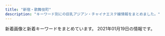 ```yaml
---
title: "新宿・歌舞伎町"
description: "キーワード別にの巨乳アジアン・チャイナエステ嬢情報をまとめました。"
---
```


新着画像と新着キーワードをまとめています。
2021年01月19日の情報です。

<DmmAffiliateIns />
<KeywordTable
  shops={
    [
    {
        "name": "Fairy Girl",
        "keywords": {},
        "img_links": [
            "http://fairy-girl.work/img/kiki2.jpg",
            "http://fairy-girl.work/images/sys2.jpg",
            "http://fairy-girl.work/images/11.jpg",
            "http://fairy-girl.work/images/5.jpg",
            "http://fairy-girl.work/images/interior_t.jpg",
            "http://fairy-girl.work/staff/kiki.jpg",
            "http://fairy-girl.work/images/bana0404_4.png",
            "http://fairy-girl.work/images/3.jpg",
            "http://fairy-girl.work/img/hitomi1.jpg",
            "http://fairy-girl.work/images/ac2.jpg",
            "http://fairy-girl.work/img/rina1.jpg",
            "http://fairy-girl.work/staff/hitomi.jpg",
            "http://fairy-girl.work/images/6.jpg",
            "http://fairy-girl.work/img/rara1.jpg",
            "http://fairy-girl.work/images/1.jpg",
            "http://fairy-girl.work/images/8.jpg",
            "http://fairy-girl.work/img/misa1.jpg",
            "http://fairy-girl.work/staff/kana.jpg",
            "http://fairy-girl.work/images/tr.jpg",
            "http://fairy-girl.work/staff/rara.jpg",
            "http://fairy-girl.work/staff/mari.jpg",
            "http://fairy-girl.work/images/news.jpg",
            "http://fairy-girl.work/staff/rina.jpg",
            "http://fairy-girl.work/images/7.jpg",
            "http://fairy-girl.work/images/ac1.jpg",
            "http://fairy-girl.work/images/12.jpg",
            "http://fairy-girl.work/img/eri2.jpg",
            "http://fairy-girl.work/staff/rika.jpg",
            "http://fairy-girl.work/img/eri1.jpg",
            "http://fairy-girl.work/img/mari1.jpg",
            "http://fairy-girl.work/images/staff_t.jpg",
            "http://fairy-girl.work/images/mobile.jpg",
            "http://fairy-girl.work/images/int2.jpg",
            "http://fairy-girl.work/images/sys1.jpg",
            "http://fairy-girl.work/images/line.png",
            "http://fairy-girl.work/img/kana1.jpg",
            "http://fairy-girl.work/img/kiki1.jpg",
            "http://fairy-girl.work/staff/yuyu.jpg",
            "http://fairy-girl.work/img/yuki1.jpg",
            "http://fairy-girl.work/images/9.jpg",
            "http://fairy-girl.work/images/int1.jpg",
            "http://fairy-girl.work/img/rika1.jpg",
            "http://fairy-girl.work/images/2.jpg",
            "http://fairy-girl.work/staff/misa.jpg",
            "http://fairy-girl.work/images/10.jpg",
            "http://fairy-girl.work/staff/yuki.jpg",
            "http://fairy-girl.work/img/yuyu1.jpg",
            "http://fairy-girl.work/staff/eri.jpg"
        ],
        "url": "http://fairy-girl.work/",
        "station": "JR\u65b0\u5bbf\u99c5\u897f\u53e3"
    },
    {
        "keywords": {
            "C": 17
        },
        "station": "JR\u65b0\u5bbf\u99c5\u5357\u53e3",
        "url": "http://aes-aroma.com/",
        "name": "\u7652\u3057\u306e\u5bbf",
        "img_links": [
            "http://aes-aroma.com/i/files/homeimg.jpg",
            "http://aes-aroma.com/img/ttl_tnew.png",
            "http://aes-aroma.com/staff/koko/01.jpg",
            "http://aes-aroma.com/staff/mimi/01.jpg",
            "http://aes-aroma.com/staff/miki/01.jpg",
            "http://aes-aroma.com/staff/yoko/01.jpg",
            "http://aes-aroma.com/img/ttl_mobile.png",
            "http://aes-aroma.com/img/ttl_pickup.png",
            "http://aes-aroma.com/img/ttl_rec.png",
            "http://aes-aroma.com/staff/kaori/01.jpg",
            "http://aes-aroma.com/staff/nana/01.jpg",
            "http://aes-aroma.com/pic/head.png",
            "http://aes-aroma.com/staff/ai/01.jpg",
            "http://aes-aroma.com/staff/yoko/02.jpg",
            "http://aes-aroma.com/staff/haru/01.jpg",
            "http://aes-aroma.com/img/ttl_staff.png"
        ]
    },
    {
        "keywords": {
            "92": 18,
            "85": 39,
            "88": 29,
            "F": 104,
            "90": 66,
            "C": 56,
            "94": 58,
            "95": 34,
            "E": 152,
            "89": 68
        },
        "url": "https://gokujo.iest.info/",
        "name": "\u65b0\u5bbf\u6975\u4e0a\u30e1\u30f3\u30ba\u30a8\u30b9\u30c6",
        "station": "JR\u65b0\u5bbf\u99c5",
        "img_links": [
            "https://gokujo.iest.info/images/nav_link06.png",
            "https://gokujo.iest.info/images/tit_link.jpg",
            "https://gokujo.iest.info/images/nav_link07.png",
            "https://gokujo.iest.info/images/top.png",
            "https://gokujo.iest.info/photos/sites/3/2020/10/2020100614352629.jpg",
            "https://gokujo.iest.info/photos/sites/3/2020/10/2020100614353148.jpg",
            "https://gokujo.iest.info/photos/sites/3/2020/10/2020100614352922.jpg",
            "https://gokujo.iest.info/photos/sites/3/2020/10/2020100614353122.jpg",
            "https://gokujo.iest.info/images/navbar-top.jpg",
            "https://gokujo.iest.info/images/sp_tit_pick.jpg",
            "https://gokujo.iest.info/images/sp_tit_staff.jpg",
            "https://gokujo.iest.info/photos/sites/3/2020/10/202010061435276.jpg",
            "https://gokujo.iest.info/images/room2_l.jpg",
            "https://gokujo.iest.info/images/sp_tit_movie.jpg",
            "https://gokujo.iest.info/images/end.png",
            "https://gokujo.iest.info/images/tit_info.jpg",
            "https://gokujo.iest.info/images/nav_link03.png",
            "https://gokujo.iest.info/photos/sites/3/2020/10/2020100614353025.jpg",
            "https://gokujo.iest.info/images/sp_tit_twitter.jpg",
            "https://gokujo.iest.info/images/nav_link02.png",
            "https://gokujo.iest.info/images/tit_pick.jpg",
            "https://gokujo.iest.info/images/room4_l.jpg",
            "https://gokujo.iest.info/images/sp_tit_link.jpg",
            "https://gokujo.iest.info/images/room1_l.jpg",
            "https://gokujo.iest.info/images/side_mobile.jpg",
            "https://gokujo.iest.info/images/nav_link08.png",
            "https://gokujo.iest.info/images/nav_link04.png",
            "https://gokujo.iest.info/images/nav_link05.png",
            "https://gokujo.iest.info/images/tit_face.jpg",
            "https://gokujo.iest.info/photos/sites/3/2020/10/2020100614352832.jpg",
            "https://gokujo.iest.info/images/sp_end.png",
            "https://gokujo.iest.info/images/room3_l.jpg",
            "https://gokujo.iest.info/images/tit_staff.jpg",
            "https://gokujo.iest.info/photos/sites/3/2020/10/2020100614352894.jpg",
            "https://gokujo.iest.info/photos/sites/3/2020/10/2020100614353292.jpg",
            "https://gokujo.iest.info/photos/sites/3/2020/10/2020100614352799.jpg",
            "https://gokujo.iest.info/images/sp_tit_info.jpg",
            "https://gokujo.iest.info/photos/sites/3/2020/10/2020100614352927.jpg",
            "https://gokujo.iest.info/images/sp_tit_staff02.jpg",
            "https://gokujo.iest.info/images/nav_link01.png",
            "https://gokujo.iest.info/photos/sites/3/2020/10/2020100614353044.jpg",
            "https://gokujo.iest.info/images/tit_staff02.jpg",
            "https://gokujo.iest.info/photos/sites/3/2020/10/2020100614353293.jpg",
            "https://gokujo.iest.info/photos/sites/3/2020/10/202010061435254.jpg"
        ]
    },
    {
        "keywords": {
            "F": 1
        },
        "name": "\u5915\u9727 \u3086\u3046\u304e\u308a",
        "url": "https://shinjuku-mensesthe.com/",
        "img_links": [
            "https://scdn.line-apps.com/n/line_add_friends/btn/ja.png",
            "https://shinjuku-mensesthe.com/menu/home.png",
            "https://shinjuku-mensesthe.com/staff/risa-l1.jpg",
            "https://shinjuku-mensesthe.com/2019/12/15/sayuri-s2.jpg",
            "https://shinjuku-mensesthe.com/menu/info.png",
            "https://shinjuku-mensesthe.com/staff/saya-s1.jpg",
            "https://shinjuku-mensesthe.com/staff/yuki-s1.jpg",
            "https://shinjuku-mensesthe.com/staff/yukari-s1.jpg",
            "https://shinjuku-mensesthe.com/staff/yuki-l1.jpg",
            "https://shinjuku-mensesthe.com/images/header3.png",
            "https://shinjuku-mensesthe.com/menu/blog.png",
            "https://shinjuku-mensesthe.com/staff/shiori-s1.jpg",
            "https://shinjuku-mensesthe.com/room/room-l3.jpg",
            "https://shinjuku-mensesthe.com/massage/2020/10/05/yuki-s1.jpg",
            "https://shinjuku-mensesthe.com/staff/saya-l1.jpg",
            "https://shinjuku-mensesthe.com/images/camp.png",
            "https://shinjuku-mensesthe.com/button/blog.png",
            "https://shinjuku-mensesthe.com/button/home.png",
            "https://shinjuku-mensesthe.com/images/top2.jpg",
            "https://shinjuku-mensesthe.com/massage/2020/07/31/ai-s2.jpg",
            "https://shinjuku-mensesthe.com/room/room-l2.jpg",
            "https://shinjuku-mensesthe.com/staff/arisa-s1.jpg",
            "https://shinjuku-mensesthe.com/images/flower.png",
            "https://shinjuku-mensesthe.com/staff/yukari-l1.jpg",
            "https://shinjuku-mensesthe.com/images/top3.jpg",
            "https://shinjuku-mensesthe.com/staff/sora-l1.jpg",
            "https://shinjuku-mensesthe.com/images/clear.png",
            "https://shinjuku-mensesthe.com/button/staff.png",
            "https://shinjuku-mensesthe.com/icon/line.png",
            "https://shinjuku-mensesthe.com/massage/2020/08/16/riri-s1.jpg",
            "https://shinjuku-mensesthe.com/images/top1.jpg",
            "https://shinjuku-mensesthe.com/images/main-sp.jpg",
            "https://shinjuku-mensesthe.com/room/room-l1.jpg",
            "https://shinjuku-mensesthe.com/staff/risa-s1.jpg",
            "https://shinjuku-mensesthe.com/icon/yelp.png",
            "https://shinjuku-mensesthe.com/massage/2020/09/14/hana-s1.jpg",
            "https://shinjuku-mensesthe.com/room/room-l4.jpg",
            "https://shinjuku-mensesthe.com/2020/01/23/miki-s1.jpg",
            "https://shinjuku-mensesthe.com/massage/2020/10/21/risa-s1.jpg",
            "https://shinjuku-mensesthe.com/images/main-small.jpg",
            "https://shinjuku-mensesthe.com/images/footer-l.png",
            "https://shinjuku-mensesthe.com/images/footer-r.png",
            "https://shinjuku-mensesthe.com/staff/sora-s1.jpg",
            "https://shinjuku-mensesthe.com/icon/twitter.png",
            "https://shinjuku-mensesthe.com/images/qrcode.png",
            "https://shinjuku-mensesthe.com/massage/2020/07/31/covit19.jpg",
            "https://shinjuku-mensesthe.com/images/main-top.jpg",
            "https://shinjuku-mensesthe.com/menu/staff.png",
            "https://shinjuku-mensesthe.com/link/mens-esthe.png",
            "https://shinjuku-mensesthe.com/icon/facebook.png",
            "https://shinjuku-mensesthe.com/staff/arisa-l1.jpg",
            "https://shinjuku-mensesthe.com/2020/01/23/sakura-s1.jpg"
        ],
        "station": "JR\u65b0\u5bbf\u99c5\u6771\u53e3"
    },
    {
        "name": "sweet-\u30b9\u30a6\u30a3\u30fc\u30c8-",
        "url": "http://sweety-est.tokyo/",
        "keywords": {
            "86": 14,
            "E": 8,
            "D": 2,
            "87": 2
        },
        "img_links": [
            "http://sweety-est.tokyo/images/a6.jpg",
            "http://sweety-est.tokyo/images/a5.jpg",
            "http://sweety-est.tokyo/images/a8.jpg",
            "http://sweety-est.tokyo/images/slider-img002.jpg",
            "http://sweety-est.tokyo/images/cg07.jpg",
            "http://sweety-est.tokyo/images/cg02.jpg",
            "http://sweety-est.tokyo/images/cg06.jpg",
            "http://sweety-est.tokyo/images/tit-sub6.jpg",
            "http://sweety-est.tokyo/images/tit-sub1.jpg",
            "http://sweety-est.tokyo/images/b-online.png",
            "http://sweety-est.tokyo/images/tit-sub2.jpg",
            "http://sweety-est.tokyo/images/a7.jpg",
            "http://sweety-est.tokyo/images/slider-img003.jpg",
            "http://sweety-est.tokyo/images/r4.jpg",
            "http://sweety-est.tokyo/images/r5.jpg",
            "http://sweety-est.tokyo/images/m4.jpg",
            "http://sweety-est.tokyo/images/tit-sub5.jpg",
            "http://sweety-est.tokyo/images/m1.jpg",
            "http://sweety-est.tokyo/images/tit-sub3.jpg",
            "http://sweety-est.tokyo/images/a1.jpg",
            "http://sweety-est.tokyo/images/m2.jpg",
            "http://sweety-est.tokyo/images/kan1.jpg",
            "http://sweety-est.tokyo/images/a4.jpg",
            "http://sweety-est.tokyo/images/a2.jpg",
            "http://sweety-est.tokyo/images/tit-sub4.jpg",
            "http://sweety-est.tokyo/images/cg03.jpg",
            "http://sweety-est.tokyo/images/m3.jpg",
            "http://sweety-est.tokyo/images/qr.jpg",
            "http://sweety-est.tokyo/link/menlog.jpg",
            "http://sweety-est.tokyo/images/cg01.jpg",
            "http://sweety-est.tokyo/images/cg08.jpg",
            "http://sweety-est.tokyo/images/cg05.jpg",
            "http://sweety-est.tokyo/images/cg04.jpg",
            "http://sweety-est.tokyo/images/kan.jpg",
            "http://sweety-est.tokyo/images/r6.jpg",
            "http://sweety-est.tokyo/images/sys.jpg",
            "http://sweety-est.tokyo/images/a3.jpg",
            "http://sweety-est.tokyo/images/r1.jpg",
            "http://sweety-est.tokyo/images/r2.jpg",
            "http://sweety-est.tokyo/images/slider-img001.jpg",
            "http://sweety-est.tokyo/images/r3.jpg",
            "http://sweety-est.tokyo/images/b-tel.png"
        ],
        "station": "JR\u65b0\u5bbf\u99c5\u897f\u53e3"
    },
    {
        "station": "\u65b0\u5bbf\u4e09\u4e01\u76ee\u99c5E1\u51fa\u53e3",
        "name": "\u697d\u697d-\u30e9\u30af\u30e9\u30af-",
        "url": "http://sakura-relax.net/",
        "keywords": {
            "86": 4,
            "85": 4,
            "E": 8,
            "87": 8,
            "C": 8
        },
        "img_links": [
            "http://sakura-relax.net/images/cg03.jpg",
            "http://sakura-relax.net/images/top-img02.png",
            "http://sakura-relax.net/images/tel.png",
            "http://sakura-relax.net/images/cg07.jpg",
            "http://sakura-relax.net/images/cg06.jpg",
            "http://sakura-relax.net/link/menlog.jpg",
            "http://sakura-relax.net/images/kan.jpg",
            "http://sakura-relax.net/images/top-img01.png",
            "http://sakura-relax.net/images/qrc.png",
            "http://sakura-relax.net/images/cg04.jpg"
        ]
    },
    {
        "url": "http://hi-msg.com/koyuki/",
        "img_links": [
            "http://hi-msg.com/koyuki/img/kanban4s.jpg",
            "http://hi-msg.com/koyuki/img/english-t6.png",
            "http://hi-msg.com/koyuki/img/card-english.png",
            "http://hi-msg.com/koyuki/img/p-4-1.jpg",
            "http://hi-msg.com/koyuki/img/head.png",
            "http://hi-msg.com/koyuki/img/p-2.jpg",
            "http://hi-msg.com/koyuki/img/english-t2.png",
            "http://hi-msg.com/koyuki/img/p-10.jpg",
            "http://hi-msg.com/koyuki/img/tit.png",
            "http://hi-msg.com/koyuki/img/p-2-1.jpg",
            "http://hi-msg.com/koyuki/img/p-1.jpg",
            "http://hi-msg.com/koyuki/img/p-6.jpg",
            "http://hi-msg.com/koyuki/img/p-7-1.jpg",
            "http://hi-msg.com/koyuki/img/english-t4.png",
            "http://hi-msg.com/koyuki/img/p-8-1.jpg",
            "http://hi-msg.com/koyuki/img/t-1.png",
            "http://hi-msg.com/koyuki/img/p-4.jpg",
            "http://hi-msg.com/koyuki/img/t-3.png",
            "http://hi-msg.com/koyuki/img/p-11.jpg",
            "http://hi-msg.com/koyuki/img/english-t3.png",
            "http://hi-msg.com/koyuki/img/kanban4.jpg",
            "http://hi-msg.com/koyuki/img/re.png",
            "http://hi-msg.com/koyuki/img/t-2.png",
            "http://hi-msg.com/koyuki/img/p-8.jpg",
            "http://hi-msg.com/koyuki/img/p-6-1.jpg",
            "http://hi-msg.com/koyuki/img/p-3-1.jpg",
            "http://hi-msg.com/koyuki/img/p-3.jpg",
            "http://hi-msg.com/koyuki/img/card.png",
            "http://hi-msg.com/koyuki/img/newstback.png",
            "http://hi-msg.com/koyuki/img/tel.png",
            "http://hi-msg.com/koyuki/img/p-9.jpg",
            "http://hi-msg.com/koyuki/img/p-5.jpg",
            "http://hi-msg.com/koyuki/img/p-7.jpg",
            "http://hi-msg.com/koyuki/img/english-t5.png",
            "http://hi-msg.com/koyuki/img/english-t1.png",
            "http://hi-msg.com/koyuki/img/botton.png",
            "http://hi-msg.com/koyuki/img/p-0.jpg"
        ],
        "name": "KOYUKI",
        "keywords": {
            "C": 8
        },
        "station": "JR\u65b0\u5bbf\u99c5\u6771\u53e3"
    },
    {
        "keywords": {},
        "url": "http://fairy.este88.com/",
        "station": "\u897f\u6b66\u65b0\u5bbf\u99c5\u5317\u53e3",
        "name": "fairy\u30d5\u30a7\u30a2\u30ea\u30fc",
        "img_links": [
            "http://fairy.este88.com/gals/nnana1.jpg",
            "http://fairy.este88.com/images/momo1.jpg",
            "http://fairy.este88.com/img/kaori1.jpg",
            "http://fairy.este88.com/img/koyuki1.jpg",
            "http://fairy.este88.com/images/ph1.jpg",
            "http://fairy.este88.com/img/momo1.jpg",
            "http://fairy.este88.com/images/koyuki1.jpg",
            "http://fairy.este88.com/images/r02.jpg",
            "http://fairy.este88.com/gals/risa1.jpg",
            "http://fairy.este88.com/images/mika1.jpg",
            "http://fairy.este88.com/images/r04.jpg",
            "http://fairy.este88.com/img/mika1.jpg",
            "http://fairy.este88.com/gals/koko1.jpg",
            "http://fairy.este88.com/images/kixyoko1.jpg",
            "http://fairy.este88.com/img/kixyoko1.jpg",
            "http://fairy.este88.com/gals/sayuri1.jpg",
            "http://fairy.este88.com/images/r01.jpg",
            "http://fairy.este88.com/images/kaori1.jpg"
        ]
    },
    {
        "keywords": {
            "85": 285,
            "E": 266,
            "87": 133,
            "C": 399,
            "\u5de8\u4e73": 38,
            "89": 57,
            "\u4e73": 38,
            "F": 76,
            "88": 114,
            "86": 285,
            "84": 171
        },
        "img_links": [
            "https://aurora.iest.info/photos/sites/13/2020/10/202010160425407.jpeg",
            "https://aurora.iest.info/photos/sites/13/2020/10/2020101018384481.jpeg",
            "https://aurora.iest.info/images/room4.jpg",
            "https://aurora.iest.info/photos/sites/13/2021/01/2021011717501338.jpeg",
            "https://aurora.iest.info/photos/sites/13/2020/12/2020122614062046.jpeg",
            "https://aurora.iest.info/photos/sites/13/2021/01/2021011713121341-600x800.jpeg",
            "https://aurora.iest.info/photos/sites/13/2020/12/2020122614121986.jpeg",
            "https://aurora.iest.info/photos/sites/13/2021/01/2021011317231918.jpeg",
            "https://aurora.iest.info/photos/sites/13/2020/12/2020122916203593.jpeg",
            "https://aurora.iest.info/images/side_mobile.jpg",
            "https://aurora.iest.info/images/info_sp.png",
            "https://aurora.iest.info/photos/sites/13/2021/01/2021011717501338-600x800.jpeg",
            "https://aurora.iest.info/images/room1.jpg",
            "https://aurora.iest.info/photos/sites/13/2020/12/2020122614044220.jpeg",
            "https://aurora.iest.info/photos/sites/13/2020/12/2020122614271778.jpeg",
            "https://aurora.iest.info/photos/sites/13/2021/01/2021011817400777-600x800.jpeg",
            "https://aurora.iest.info/images/room2.jpg",
            "https://aurora.iest.info/photos/sites/13/2020/11/2020110420084826.jpeg",
            "https://aurora.iest.info/photos/sites/13/2020/12/2020123009042320.jpeg",
            "https://aurora.iest.info/photos/sites/13/2020/10/2020100900362277.jpeg",
            "https://aurora.iest.info/images/head_tel.png",
            "https://aurora.iest.info/images/room3.jpg",
            "https://aurora.iest.info/photos/sites/13/2020/10/2020102908284174.jpeg",
            "https://aurora.iest.info/photos/sites/13/2021/01/2021011517144549-600x800.jpeg",
            "https://aurora.iest.info/photos/sites/13/2020/11/2020111207401521.jpeg",
            "https://aurora.iest.info/photos/sites/13/2021/01/2021011817400777.jpeg",
            "https://aurora.iest.info/photos/sites/13/2020/10/2020102421582718.jpeg",
            "https://aurora.iest.info/photos/sites/13/2021/01/202101031920028.jpeg",
            "https://aurora.iest.info/photos/sites/13/2021/01/2021011317502475.jpeg",
            "https://aurora.iest.info/photos/sites/13/2020/12/2020122614542669.jpeg"
        ],
        "name": "\u30aa\u30fc\u30ed\u30e9",
        "url": "https://aurora.iest.info/",
        "station": "JR\u65b0\u5bbf\u99c5\u6771\u53e3\u30fb\u6b4c\u821e\u4f0e\u753a"
    },
    {
        "url": "http://yurali.oks.bz/",
        "station": "JR\u65b0\u5bbf\u99c5\u897f\u53e3",
        "name": "\u6c17\u697d",
        "img_links": [
            "http://yurali.oks.bz/images/s3.jpg",
            "http://yurali.oks.bz/photos/sites/48/2020/09/2020090809341490.jpg",
            "http://yurali.oks.bz/images/acc4.jpg",
            "http://yurali.oks.bz/images/room3.jpg",
            "http://yurali.oks.bz/photos/sites/48/2020/09/2020090809340917.jpg",
            "http://yurali.oks.bz/images/s4.jpg",
            "http://yurali.oks.bz/images/mobile.jpg",
            "http://yurali.oks.bz/photos/sites/48/2020/09/202009080934129.jpg",
            "http://yurali.oks.bz/images/line.jpg",
            "http://yurali.oks.bz/images/s1.jpg",
            "http://yurali.oks.bz/images/content.jpg",
            "http://yurali.oks.bz/images/acc2.jpg",
            "http://yurali.oks.bz/images/s_new.png",
            "http://yurali.oks.bz/images/s2.jpg",
            "http://yurali.oks.bz/images/room4.jpg",
            "http://yurali.oks.bz/images/top.jpg",
            "http://yurali.oks.bz/photos/sites/48/2020/09/2020090809341067.jpg",
            "http://yurali.oks.bz/photos/sites/48/2020/09/2020090809341126.jpg",
            "http://yurali.oks.bz/images/room2.jpg",
            "http://yurali.oks.bz/images/acc3.jpg",
            "http://yurali.oks.bz/images/room1.jpg",
            "http://yurali.oks.bz/images/acc1.jpg",
            "http://yurali.oks.bz/images/kanban.jpg",
            "http://yurali.oks.bz/photos/sites/48/2020/06/2020063002493351.jpg",
            "http://yurali.oks.bz/images/right.jpg"
        ],
        "keywords": {
            "D": 28,
            "86": 14,
            "87": 14,
            "E": 14,
            "85": 14
        }
    },
    {
        "img_links": [
            "https://mens-esthe.xyz/room/room-l4.jpg",
            "https://mens-esthe.xyz/images/main1.jpg",
            "https://mens-esthe.xyz/images/qrcode.png",
            "https://mens-esthe.xyz/staff/kana-top.jpg",
            "https://inage-mensesthe.com/link/relaku_salon.jpg",
            "https://mens-esthe.xyz/staff/rina-s1.jpg",
            "https://inage-mensesthe.com/icon/line.png",
            "https://mens-esthe.xyz/room/room-l3.jpg",
            "https://mens-esthe.xyz/images/esthe3.jpg",
            "https://mens-esthe.xyz/staff/kana-l1.jpg",
            "https://inage-mensesthe.com/icon/twitter.png",
            "https://mens-esthe.xyz/room/room-l7.jpg",
            "https://mens-esthe.xyz/staff/moe-top.jpg",
            "https://mens-esthe.xyz/staff/miki-s1.jpg",
            "https://mens-esthe.xyz/icon/twitter.png",
            "https://mens-esthe.xyz/staff/rina-top.jpg",
            "https://mens-esthe.xyz/staff/miki-top.jpg",
            "https://mens-esthe.xyz/staff/natsumi-top.jpg",
            "https://mens-esthe.xyz/room/room-l6.jpg",
            "https://mens-esthe.xyz/footer/footer-tel.png",
            "https://mens-esthe.xyz/staff/kana-s1.jpg",
            "https://mens-esthe.xyz/images/header3.png",
            "https://mens-esthe.xyz/icon/line.png",
            "https://mens-esthe.xyz/staff/nami-l1.jpg",
            "https://mens-esthe.xyz/images/esthe4.jpg",
            "https://mens-esthe.xyz/room/room-l5.jpg",
            "https://mens-esthe.xyz/room/room-l2.jpg",
            "https://mens-esthe.xyz/icon/facebook.png",
            "https://mens-esthe.xyz/images/esthe1.jpg",
            "https://mens-esthe.xyz/staff/natsumi-l1.jpg",
            "https://mens-esthe.xyz/footer/footer-line.png",
            "https://mens-esthe.xyz/staff/miki-l1.jpg",
            "https://mens-esthe.xyz/staff/nami-top.jpg",
            "https://mens-esthe.xyz/staff/nami-s1.jpg",
            "https://inage-mensesthe.com/icon/facebook.png",
            "https://mens-esthe.xyz/staff/natsumi-s1.jpg",
            "https://mens-esthe.xyz/footer/footer-staff.png",
            "https://inage-mensesthe.com/icon/yelp.png",
            "https://mens-esthe.xyz/images/esthe2.jpg",
            "https://mens-esthe.xyz/staff/moe-s1.jpg",
            "https://mens-esthe.xyz/images/clear.png",
            "https://mens-esthe.xyz/images/main-sp.jpg",
            "https://mens-esthe.xyz/room/room-l1.jpg",
            "https://mens-esthe.xyz/icon/yelp.png",
            "https://mens-esthe.xyz/staff/moe-l1.jpg",
            "https://mens-esthe.xyz/room/room-l8.jpg",
            "https://mens-esthe.xyz/staff/rina-l1.jpg"
        ],
        "station": "JR\u65b0\u5bbf\u99c5\u6771\u5357\u53e3",
        "url": "https://mens-esthe.xyz/",
        "keywords": {
            "85": 7,
            "D": 28,
            "86": 28,
            "88": 7
        },
        "name": "\u30b8\u30e5\u30ea\u30a2\u30f3"
    },
    {
        "station": "\u897f\u6b66\u65b0\u5bbf\u99c5\u5317\u53e3",
        "img_links": [
            "http://ciretva.xyz/uploads/201021/1-201021155925315.jpg",
            "http://ciretva.xyz/uploads/201021/1-201021155Z4139.jpg",
            "http://ciretva.xyz/picture/room4.jpg",
            "http://ciretva.xyz/picture/top.jpg",
            "http://ciretva.xyz/uploads/201021/1-201021155T02L.jpg",
            "http://ciretva.xyz/picture/room1.jpg",
            "http://ciretva.xyz/picture/room2.jpg",
            "http://ciretva.xyz/picture/pick.jpg",
            "http://ciretva.xyz/picture/face_bj1.png",
            "http://ciretva.xyz/uploads/201021/1-201021155913C7.jpg",
            "http://ciretva.xyz/uploads/201021/1-201021155T9631.jpg",
            "http://ciretva.xyz/picture/news.jpg",
            "http://ciretva.xyz/picture/room3.jpg",
            "http://ciretva.xyz/picture/face.jpg",
            "http://ciretva.xyz/picture/s_staff.png",
            "http://ciretva.xyz/uploads/201021/1-201021155932238.jpg"
        ],
        "name": "\u4f73\u7e01 \uff5e\u304b\u3048\u3093\uff5e",
        "url": "http://ciretva.xyz/",
        "keywords": {
            "86": 2,
            "D": 3
        }
    },
    {
        "station": "JR\u65b0\u5bbf\u99c5\u6771\u53e3\u30fb\u6b4c\u821e\u4f0e\u753a",
        "img_links": [
            "https://static.wixstatic.com/media/1f1430_e11d2a49cf1a4130a10a3e09053a46fc~mv2.png",
            "https://static.wixstatic.com/media/1f1430_890ca68d29e04e7a8c96e4198a653ed3~mv2.jpg",
            "https://static.wixstatic.com/media/1f1430_4ef445c14af547ffb085a4c73252e22c~mv2.jpg",
            "https://static.wixstatic.com/media/1f1430_f8b09777e1a6414b8cb281db6e6fd8e4~mv2.jpg",
            "https://static.wixstatic.com/media/1f1430_b6622178bf9c45a68912520b4b2de175~mv2.png",
            "https://static.wixstatic.com/media/1f1430_27c850c6656448c68b705e2a69f8d3e0~mv2.png",
            "https://static.wixstatic.com/media/1f1430_4b2c5243bdbe40858057386a16dce231~mv2.png",
            "https://static.wixstatic.com/media/1f1430_2511e8409a39492bab1eeffd58a5eb1f~mv2.jpg",
            "https://static.wixstatic.com/media/1f1430_04f93cdec45f4c4e8d0fa69dc26b3e38~mv2.jpg",
            "https://static.wixstatic.com/media/1f1430_5b6db55133674387b978465361d1f5af~mv2.jpg",
            "https://static.wixstatic.com/media/1f1430_c572ee153c0c46e096e6301fe82e2f11~mv2.jpg",
            "https://static.wixstatic.com/media/1f1430_0ea86bd4429f44fa96f0a1277a1c2d6e~mv2.jpg",
            "https://static.wixstatic.com/media/1f1430_184f66b9eb914c26b47be78d54152284~mv2.jpg",
            "https://static.wixstatic.com/media/1f1430_d824a82ebc40424facf31978d80b293b~mv2.png",
            "https://static.wixstatic.com/media/1f1430_f16ba939f42f47d688a43ba736f9d100~mv2.jpg",
            "https://static.wixstatic.com/media/1f1430_d26df1a13af049c9a7afeac5e58c5323~mv2.jpg",
            "https://static.wixstatic.com/media/1f1430_8e7ae52f03b14e31be6ff7b1038f2896~mv2.jpg",
            "https://static.wixstatic.com/media/1f1430_f4c9cbbcc36c44f1a8be8eb3138b0b46~mv2.jpg",
            "https://static.wixstatic.com/media/1f1430_e5113a1a86b8410db0438745823a2d2c~mv2.png",
            "https://static.wixstatic.com/media/1f1430_d0a7ae614e0b423886aa6d1beca9a87a~mv2.jpg",
            "https://static.wixstatic.com/media/1f1430_704c1cfac22b4288a4aaa588c496ab40~mv2.jpg",
            "https://static.wixstatic.com/media/1f1430_c48456140f404f1eb9a47dfd01d1d032~mv2.jpg",
            "https://static.wixstatic.com/media/1f1430_7ff5719c25b243d18c7fb6db890677f9~mv2.jpg"
        ],
        "keywords": {},
        "name": "\u7fbd\u8863\uff5e\u306f\u3054\u308d\u3082\uff5e",
        "url": "https://www.hagoromo.tokyo/"
    },
    {
        "name": "\u30af\u30ea\u30b9\u30bf\u30eb",
        "img_links": [
            "http://crystal-est.net/uploads/crystal/2017/03/bnr_side_042.png",
            "http://crystal-est.net/uploads/crystal/2017/03/subvisual_magazine1.png",
            "http://crystal-est.net/uploads/crystal/2020/11/tel.jpg",
            "http://crystal-est.net/uploads/crystal/2017/03/subvisual_reserve.png",
            "http://crystal-est.net/uploads/crystal/2018/07/wechatimg125.jpeg",
            "http://crystal-est.net/uploads/crystal/2020/12/img_6830.jpg",
            "http://crystal-est.net/uploads/crystal/2017/02/wifi.jpg",
            "http://crystal-est.net/uploads/crystal/2020/12/img_6902.jpg",
            "http://crystal-est.net/uploads/crystal/2017/03/bnr_side_032.png",
            "http://crystal-est.net/uploads/crystal/2018/07/wechatimg94.jpeg",
            "http://crystal-est.net/uploads/crystal/2017/03/r4.jpg",
            "http://crystal-est.net/uploads/crystal/images/subvisual_staff.png",
            "http://crystal-est.net/uploads/crystal/2018/07/wechatimg26.jpeg",
            "http://crystal-est.net/uploads/crystal/2017/03/ruby6.png",
            "http://crystal-est.net/uploads/crystal/images/icon_flower.png",
            "http://crystal-est.net/uploads/crystal/2018/08/wechatimg51.jpeg",
            "http://crystal-est.net/uploads/crystal/2017/03/btn_top_02.png",
            "http://crystal-est.net/uploads/crystal/2017/04/leftmovie.png",
            "http://ruby-es.com/uploads/rubyes/2017/02/img_info_05.png",
            "http://crystal-est.net/uploads/crystal/2017/03/subvisual_contact.png",
            "http://crystal-est.net/uploads/crystal/2018/08/wechatimg49.jpeg",
            "http://crystal-est.net/uploads/crystal/2020/12/img_6907.jpeg",
            "http://ruby-es.com/uploads/rubyes/2017/02/img_info_04.png",
            "http://crystal-est.net/uploads/crystal/2017/03/subvisual_enquete1.png",
            "http://crystal-est.net/uploads/crystal/images/p01.png",
            "http://crystal-est.net/uploads/crystal/2018/05/mayu1.jpeg",
            "http://crystal-est.net/uploads/crystal/2017/02/ameba.jpg",
            "http://crystal-est.net/uploads/crystal/2017/03/r1.jpg",
            "http://crystal-est.net/uploads/crystal/2017/03/icon_flower.png",
            "http://crystal-est.net/uploads/crystal/2017/03/btn_top_01.png",
            "http://ruby-es.com/uploads/rubyes/2017/02/img_info_03.png",
            "http://crystal-est.net/uploads/crystal/2017/03/treatment2.png",
            "http://crystal-est.net/uploads/crystal/2017/04/bnr_side_01.png",
            "http://crystal-est.net/uploads/crystal/2017/03/subvisual_qa.png",
            "http://crystal-est.net/uploads/crystal/images/no-photo.jpg",
            "http://crystal-est.net/uploads/crystal/2017/03/bnr_side_052.png",
            "http://crystal-est.net/uploads/crystal/2018/07/wechatimg30.jpeg",
            "http://crystal-est.net/uploads/crystal/images/xing.png",
            "http://crystal-est.net/uploads/crystal/2017/03/btn_top_03.png",
            "http://crystal-est.net/uploads/crystal/2017/07/yuyu2.jpeg",
            "http://crystal-est.net/uploads/crystal/2018/07/wechatimg31.jpeg",
            "http://ruby-es.com/uploads/rubyes/2017/02/img_info_06.png",
            "http://ruby-es.com/uploads/rubyes/2017/02/img_info_01.png",
            "http://crystal-est.net/uploads/crystal/2017/03/bnr_side_credit1.png",
            "http://crystal-est.net/uploads/crystal/2017/03/r3.jpg",
            "http://crystal-est.net/uploads/crystal/2017/04/web.png",
            "http://crystal-est.net/uploads/crystal/2017/04/line2.png",
            "http://crystal-est.net/uploads/crystal/2017/03/subvisual_info.png",
            "http://crystal-est.net/uploads/crystal/2017/03/r2.jpg",
            "http://crystal-est.net/uploads/crystal/2017/03/subvisual_link.png",
            "http://ruby-es.com/uploads/rubyes/2017/02/img_info_02.png"
        ],
        "keywords": {
            "C": 1
        },
        "station": "JR\u65b0\u5bbf\u99c5\u6771\u53e3",
        "url": "http://crystal-est.net/"
    },
    {
        "keywords": {
            "C": 8
        },
        "name": "RELAIR \uff5e\u30ea\u30ec\u30a2\uff5e",
        "url": "http://in-esthe.com/relair/",
        "img_links": [
            "http://in-esthe.com/relair/img/english-t1.png",
            "http://in-esthe.com/relair/img/fla.png",
            "http://in-esthe.com/relair/img/p-2.jpg",
            "http://in-esthe.com/relair/img/english-t3.png",
            "http://in-esthe.com/relair/img/english-t6.png",
            "http://in-esthe.com/relair/img/tel.png",
            "http://in-esthe.com/relair/img/t-2.png",
            "http://in-esthe.com/relair/img/p-1.jpg",
            "http://in-esthe.com/relair/img/fla2.png",
            "http://in-esthe.com/relair/img/card-english.png",
            "http://in-esthe.com/relair/img/english-t5.png",
            "http://in-esthe.com/relair/img/kanban4.jpg",
            "http://in-esthe.com/relair/img/newstback.png",
            "http://in-esthe.com/relair/img/botton.png",
            "http://in-esthe.com/relair/img/fla1.png",
            "http://in-esthe.com/relair/img/p-1-1.jpg",
            "http://in-esthe.com/relair/img/p-0.jpg",
            "http://in-esthe.com/relair/img/t-3.png",
            "http://in-esthe.com/relair/img/english-t2.png",
            "http://in-esthe.com/relair/img/twitter.png",
            "http://in-esthe.com/relair/img/p-3-1.jpg",
            "http://in-esthe.com/relair/img/p-7.jpg",
            "http://in-esthe.com/relair/img/re.png",
            "http://in-esthe.com/relair/img/english-t4.png",
            "http://in-esthe.com/relair/img/p-8.jpg",
            "http://in-esthe.com/relair/img/t-1.png",
            "http://in-esthe.com/relair/img/p-3.jpg",
            "http://in-esthe.com/relair/img/p-9.jpg",
            "http://in-esthe.com/relair/img/s-1.jpg",
            "http://in-esthe.com/relair/img/head.png"
        ],
        "station": "\u65b0\u5bbf\u897f\u53e3\u99c5D5\u51fa\u53e3"
    },
    {
        "url": "http://clear-es.net/",
        "img_links": [
            "http://clear-es.net/images/index_11.jpg",
            "http://clear-es.net/images/index_28.jpg",
            "http://clear-es.net/images/index_18.jpg",
            "http://clear-es.net/yamituki-n/uploads/images/yui01.jpg",
            "http://clear-es.net/uploads/22c8968348a9acc2dfc9ab0aecb09c27.jpg",
            "http://clear-es.net/images/index_09.jpg",
            "http://clear-es.net/images/index_10.jpg",
            "http://clear-es.net/yamituki-n/uploads/images/mika03s.jpg",
            "http://clear-es.net/images/girls_03.jpg",
            "http://clear-es.net/images/index_06.jpg",
            "http://clear-es.net/images/koko_1.jpg",
            "http://clear-es.net/images/service_11.jpg",
            "http://clear-es.net/uploads/7553669390f1cc93427a4f6ad33b4668.jpg",
            "http://clear-es.net/uploads/2aa97908694153fb149943f0b8445352.jpg",
            "http://clear-es.net/images/index_19.jpg",
            "http://clear-es.net/images/index_07.jpg",
            "http://clear-es.net/images/index_27.jpg",
            "http://clear-es.net/images/index_15.jpg",
            "http://clear-es.net/images/index_02.jpg",
            "http://clear-es.net/images/index_08.jpg",
            "http://clear-es.net/uploads/09bdd5637edec4bfa3d47a7e9874640b.jpg",
            "http://clear-es.net/images/index_14.jpg",
            "http://clear-es.net/uploads/deba56537604611ac3b8da004b92d809.jpg",
            "http://clear-es.net/images/index_05.jpg",
            "http://clear-es.net/images/index_03.jpg",
            "http://clear-es.net/uploads/10299154955d10c3b815a5638a35a934.jpg",
            "http://clear-es.net/images/girls_13.jpg",
            "http://clear-es.net/images/girls_11.jpg",
            "http://clear-es.net/uploads/f426bd85a8f6a9eac87e55b2d44c4bd5.jpg",
            "http://clear-es.net/images/index_23.jpg",
            "http://clear-es.net/uploads/e1133a4ba0f8c81f9d272f5793bda380.jpg",
            "http://clear-es.net/images/gallery_11.jpg",
            "http://clear-es.net/uploads/97eb17743f96fd7f0551aab0bedd5e6f.jpg",
            "http://clear-es.net/my_work/images/pic1.png",
            "http://clear-es.net/yamituki-n/uploads/images/rena02.jpg",
            "http://clear-es.net/images/index_28_01.jpg",
            "http://clear-es.net/uploads/c1f6d0346f5cb109ac62c21a58c7deff.jpg",
            "http://clear-es.net/images/index_20.jpg",
            "http://clear-es.net/yamituki-n/uploads/images/rena01.jpg",
            "http://clear-es.net/images/index_17.jpg",
            "http://clear-es.net/images/index_24.jpg",
            "http://clear-es.net/uploads/cec0ed392fe00d8e3ff867c0625809e6.jpg",
            "http://clear-es.net/images/index_12.jpg",
            "http://clear-es.net/images/index_25.jpg",
            "http://clear-es.net/yamituki-n/uploads/images/juri01s.jpg",
            "http://clear-es.net/images/index_13.jpg",
            "http://clear-es.net/images/index_21.jpg",
            "http://clear-es.net/uploads/a62d7f24a5b9a4fd5aeef678eb24ef4b.jpg",
            "http://clear-es.net/yamituki-n/uploads/images/mmexport1576417470781.jpg",
            "http://clear-es.net/images/index_04.jpg",
            "http://clear-es.net/images/index_26.jpg",
            "http://clear-es.net/images/index_01.jpg"
        ],
        "name": "CLEAR-\u30af\u30ea\u30a2-",
        "keywords": {
            "C": 1,
            "90": 2,
            "F": 1,
            "86": 2,
            "87": 2,
            "88": 4,
            "89": 1,
            "E": 1,
            "D": 8
        },
        "station": "\u897f\u6b66\u65b0\u5bbf\u99c5\u5317\u53e3"
    },
    {
        "url": "http://pure-resort.tyo.cm/",
        "keywords": {
            "85": 3,
            "84": 1,
            "96": 1,
            "88": 3,
            "98": 2,
            "89": 2,
            "86": 5,
            "94": 1,
            "C": 1,
            "E": 2,
            "92": 1,
            "D": 10,
            "90": 2,
            "F": 1
        },
        "img_links": [
            "http://pure-resort.tyo.cm/images/top.png",
            "http://pure-resort.tyo.cm/images/s_movie.png",
            "http://pure-resort.tyo.cm/images/news_bj3.png",
            "http://pure-resort.tyo.cm/photos/sites/79/2018/12/2018120620512437.jpg",
            "http://pure-resort.tyo.cm/images/s_info.png",
            "http://pure-resort.tyo.cm/photos/sites/79/2019/10/2019100810264682.jpg",
            "http://pure-resort.tyo.cm/photos/sites/79/2019/02/2019021613471797.jpg",
            "http://pure-resort.tyo.cm/images/info_bj3.png",
            "http://pure-resort.tyo.cm/images/mobile.png",
            "http://pure-resort.tyo.cm/photos/sites/79/2018/12/2018120620510142.jpg",
            "http://pure-resort.tyo.cm/photos/sites/79/2020/01/2020012408381891.jpg",
            "http://pure-resort.tyo.cm/photos/sites/79/2019/03/2019032513361063.jpg",
            "http://pure-resort.tyo.cm/photos/sites/79/2019/08/2019082910403098.jpg",
            "http://pure-resort.tyo.cm/photos/sites/79/2019/03/2019032513361053.jpg",
            "http://pure-resort.tyo.cm/photos/sites/79/2019/03/2019032513361044.jpg",
            "http://pure-resort.tyo.cm/images/s_Recruit.png",
            "http://pure-resort.tyo.cm/images/line.png",
            "http://pure-resort.tyo.cm/photos/sites/79/2019/04/201904111031010.jpg",
            "http://pure-resort.tyo.cm/images/s_Staff.png",
            "http://pure-resort.tyo.cm/images/s_face.png",
            "http://pure-resort.tyo.cm/photos/sites/79/2019/05/2019052114301665.jpg",
            "http://pure-resort.tyo.cm/photos/sites/79/2020/01/2020013001414859.jpg",
            "http://pure-resort.tyo.cm/images/s_pick.png",
            "http://pure-resort.tyo.cm/images/movie.jpg",
            "http://pure-resort.tyo.cm/images/s_twitter.png",
            "http://pure-resort.tyo.cm/images/s_Access.png",
            "http://pure-resort.tyo.cm/images/s_Room.png",
            "http://pure-resort.tyo.cm/photos/sites/79/2018/12/2018120620515823.jpg",
            "http://pure-resort.tyo.cm/images/pure.png",
            "http://pure-resort.tyo.cm/images/info_bj1.png",
            "http://pure-resort.tyo.cm/images/news_bj1.png",
            "http://pure-resort.tyo.cm/images/s_news.png",
            "http://pure-resort.tyo.cm/photos/sites/79/2019/02/2019021613425634.png",
            "http://pure-resort.tyo.cm/photos/sites/79/2019/11/2019110401242820.jpg",
            "http://pure-resort.tyo.cm/photos/sites/79/2019/01/2019011014121443.jpg",
            "http://pure-resort.tyo.cm/photos/sites/79/2019/06/2019061515583771.jpg",
            "http://pure-resort.tyo.cm/images/line1.png",
            "http://pure-resort.tyo.cm/photos/sites/79/2019/06/2019060310424416.jpg",
            "http://pure-resort.tyo.cm/photos/sites/79/2020/02/2020020804143839.jpg",
            "http://pure-resort.tyo.cm/photos/sites/79/2018/12/2018120620533769.jpg",
            "http://pure-resort.tyo.cm/photos/sites/79/2019/03/201903251336102.jpg"
        ],
        "station": "JR\u65b0\u5bbf\u99c5\u6771\u53e3",
        "name": "\u30d4\u30e5\u30a2\u30ea\u30be\u30fc\u30c8II"
    },
    {
        "name": "\u30c6\u30bb\u30e9-Tethera-",
        "img_links": [
            "http://aroma-massage.red/images/cg2.jpg",
            "http://aroma-massage.red/images/kan.jpg",
            "http://aroma-massage.red/images/cg5.jpg",
            "http://aroma-massage.red/images/card.jpg",
            "http://aroma-massage.red/images/cg3.jpg",
            "http://aroma-massage.red/images/tm.png",
            "http://aroma-massage.red/images/int.jpg",
            "http://aroma-massage.red/images/sta4.jpg",
            "http://aroma-massage.red/images/toph.png",
            "http://aroma-massage.red/images/acb.jpg",
            "http://aroma-massage.red/images/cg6.jpg",
            "http://aroma-massage.red/images/sta6.jpg",
            "http://aroma-massage.red/images/fbt.jpg",
            "http://aroma-massage.red/images/sta1.jpg",
            "http://aroma-massage.red/images/nft.jpg",
            "http://aroma-massage.red/images/sta3.jpg",
            "http://aroma-massage.red/images/creditcard.jpg",
            "http://aroma-massage.red/images/stal.jpg",
            "http://aroma-massage.red/images/sta5.jpg",
            "http://aroma-massage.red/images/option.jpg",
            "http://aroma-massage.red/images/sta2.jpg",
            "http://aroma-massage.red/images/qr.jpg",
            "http://aroma-massage.red/images/fbb.jpg",
            "http://aroma-massage.red/images/cg4.jpg",
            "http://aroma-massage.red/images/sysl.jpg",
            "http://aroma-massage.red/images/cg1.jpg"
        ],
        "url": "http://aroma-massage.red/",
        "keywords": {
            "E": 10,
            "D": 20
        },
        "station": "JR\u65b0\u5bbf\u99c5\u6771\u53e3"
    }
]
}
/>
<DmmAffiliateScript />
